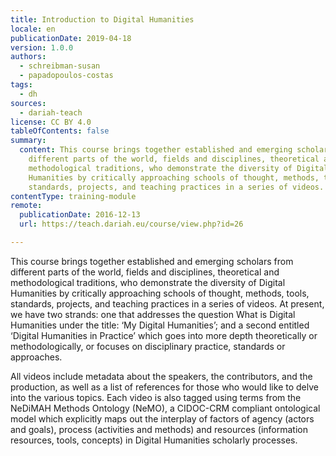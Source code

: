 ```yaml
---
title: Introduction to Digital Humanities
locale: en
publicationDate: 2019-04-18
version: 1.0.0
authors:
  - schreibman-susan
  - papadopoulos-costas
tags:
  - dh
sources:
  - dariah-teach
license: CC BY 4.0
tableOfContents: false
summary:
  content: This course brings together established and emerging scholars from
    different parts of the world, fields and disciplines, theoretical and
    methodological traditions, who demonstrate the diversity of Digital
    Humanities by critically approaching schools of thought, methods, tools,
    standards, projects, and teaching practices in a series of videos.
contentType: training-module
remote:
  publicationDate: 2016-12-13
  url: https://teach.dariah.eu/course/view.php?id=26

---
```


This course brings together established and emerging scholars from different parts of the world, fields and disciplines, theoretical and methodological traditions, who demonstrate the diversity of Digital Humanities by critically approaching schools of thought, methods, tools, standards, projects, and teaching practices in a series of videos. At present, we have two strands: one that addresses the question What is Digital Humanities under the title: ‘My Digital Humanities’; and a second entitled ‘Digital Humanities in Practice’ which goes into more depth theoretically or methodologically, or focuses on disciplinary practice, standards or approaches.

All videos include metadata about the speakers, the contributors, and the production, as well as a list of references for those who would like to delve into the various topics. Each video is also tagged using terms from the NeDiMAH Methods Ontology (NeMO), a CIDOC-CRM compliant ontological model which explicitly maps out the interplay of factors of agency (actors and goals), process (activities and methods) and resources (information resources, tools, concepts) in Digital Humanities scholarly processes.

<ExternalResource
  title="Interested in learning more?"
  subtitle="Check out Introduction to Digital Humanities on #dariahTeach"
  url="https://teach.dariah.eu/course/view.php?id=26"
/>
